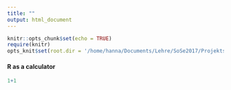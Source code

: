 ```yaml
---
title: ""
output: html_document
---
```


```r
knitr::opts_chunk$set(echo = TRUE)
require(knitr)
opts_knit$set(root.dir = '/home/hanna/Documents/Lehre/SoSe2017/Projektseminar/Examples/E01')
```

#### R as a calculator
```r
1+1
```

